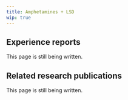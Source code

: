 ---
title: Amphetamines + LSD
wip: true
---

## Experience reports

This page is still being written.

## Related research publications

This page is still being written.

